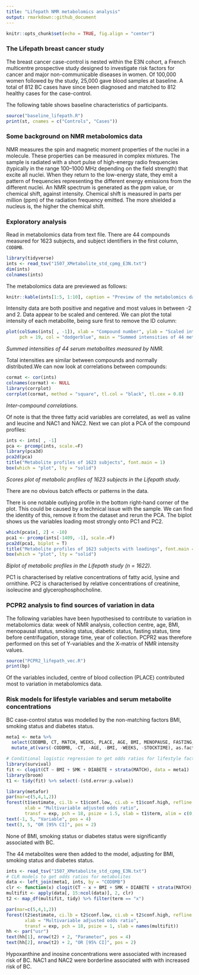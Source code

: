 ```yaml
---
title: "Lifepath NMR metabolomics analysis"
output: rmarkdown::github_document
---
```


```r
knitr::opts_chunk$set(echo = TRUE, fig.align = "center")
```

### The Lifepath breast cancer study

The breast cancer case-control is nested within the E3N cohort, a French multicentre prospective study designed to investigate risk factors for cancer and major non-communicable diseases in women. Of 100,000 women followed by the study, 25,000 gave blood samples at baseline. A total of 812 BC cases have since been diagnosed and matched to 812 healthy cases for the case-control.

The following table shows baseline characteristics of participants.

```r
source("baseline_lifepath.R")
print(st, cnames = c("Controls", "Cases"))
```

### Some background on NMR metabolomics data

NMR measures the spin and magnetic moment properties of the nuclei in a molecule. These properties can be measured in complex mixtures. The sample is radiated with a short pulse of high-energy radio frequencies (typically in the range 100–1000 MHz depending on the field strength) that excite all nuclei. When they return to the low-energy state, they emit a pattern of frequencies representing the different energy emissions from the different nuclei. An NMR spectrum is generated as the ppm value, or chemical shift, against intensity. Chemical shift is measured in parts per million (ppm) of the radiation frequency emitted. The more shielded a nucleus is, the higher the chemical shift.

### Exploratory analysis

Read in metabolomics data from text file. There are 44 compounds measured for 1623 subjects, and subject identifiers in the first column, `CODBMB`.

```r
library(tidyverse)
ints <- read_tsv("1507_XMetabolite_std_cpmg_E3N.txt")
dim(ints)
colnames(ints)
```

The metabolomics data are previewed as follows:

```r
knitr::kable(ints[1:5, 1:10], caption = "Preview of the metabolomics data.", format = "html")
```

Intensity data are both positive and negative and most values in between -2 and 2. Data appear to be scaled and centered.
We can plot the total intensity of each metabolite, being sure first to remove the ID column:

```r
plot(colSums(ints[ , -1]), xlab = "Compound number", ylab = "Scaled intensity",
     pch = 19, col = "dodgerblue", main = "Summed intensities of 44 metabolites", font.main = 1)
```

_Summed intensities of 44 serum metabolites measured by NMR._

Total intensities are similar between compounds and normally distributed.We can now look at correlations between compounds:

```r
cormat <- cor(ints)
colnames(cormat) <- NULL
library(corrplot)
corrplot(cormat, method = "square", tl.col = "black", tl.cex = 0.8)
```

_Inter-compound correlations._

Of note is that the three fatty acid variables are correlated, as well as valine and leucine and NAC1 and NAC2.
Next we can plot a PCA of the compound profiles:

```r
ints <- ints[ , -1]
pca <- prcomp(ints, scale.=F)
library(pca3d)
pca2d(pca)
title("Metabolite profiles of 1623 subjects", font.main = 1)
box(which = "plot", lty = "solid")
```

_Scores plot of metabolic profiles of 1623 subjects in the Lifepath study._

There are no obvious batch effects or patterns in the data.

There is one notable outlying profile in the bottom right-hand corner of the plot. This could be caused by a technical issue with the sample. We can find the identity of this, remove it from the dataset and rerun the PCA. The biplot shows us the variables loading most strongly onto PC1 and PC2.

```r
which(pca$x[, 2] < -10)
pca1 <- prcomp(ints[-1409, -1], scale.=F)
pca2d(pca1, biplot = T)
title("Metabolite profiles of 1623 subjects with loadings", font.main = 1)
box(which = "plot", lty = "solid")
```

_Biplot of metabolic profiles in the Lifepath study (n = 1622)._

PC1 is characterised by relative concentrations of fatty acid, lysine and ornithine. PC2 is characterised by relative concentrations of creatinine, isoleucine and glycerophosphocholine.

### PCPR2 analysis to find sources of variation in data

The following variables have been hypothesised to contribute to variation in metabolomics data: week of NMR analysis, collection centre, age, BMI, menopausal status, smoking status, diabetic status, fasting status, time before centrifugation, storage time, year of collection. PCPR2 was therefore performed on this set of Y-variables and the X-matrix of NMR intensity values.

```r
source("PCPR2_lifepath_vec.R")
print(bp)
```

Of the variables included, centre of blood collection (PLACE) contributed most to variation in metabolomics data.

### Risk models for lifestyle variables and serum metabolite concentrations

BC case-control status was modelled by the non-matching factors BMI, smoking status and diabetes status.

```r
meta1 <- meta %>%
  select(CODBMB, CT, MATCH, WEEKS, PLACE, AGE, BMI, MENOPAUSE, FASTING, SMK, DIABETE, CENTTIMECat1, SAMPYEAR, STOCKTIME) %>%
  mutate_at(vars(-CODBMB, -CT, -AGE, -BMI, -WEEKS, -STOCKTIME), as.factor)

# Conditional logistic regression to get odds ratios for lifestyle factors
library(survival)
fit <- clogit(CT ~ BMI + SMK + DIABETE + strata(MATCH), data = meta1) 
library(broom)
t1 <- tidy(fit) %>% select(-(std.error:p.value))

library(metafor)
par(mar=c(5,4,1,2))
forest(t1$estimate, ci.lb = t1$conf.low, ci.ub = t1$conf.high, refline = 1, 
       xlab = "Multivariable adjusted odds ratio",
       transf = exp, pch = 18, psize = 1.5, slab = t1$term, alim = c(0,2), xlim = c(-1, 3))
text(-1, 5, "Variable", pos = 4)
text(3, 5, "OR [95% CI]", pos = 2)
```

None of BMI, smoking status or diabetes status were significantly associated with BC.

The 44 metabolites were then added to the model, adjusting for BMI, smoking status and diabetes status.


```r
ints <- read_tsv("1507_XMetabolite_std_cpmg_E3N.txt")
# CLR models to get odds ratios for metabolites
data <- left_join(meta1, ints, by = "CODBMB")
clr <- function(x) clogit(CT ~ x + BMI + SMK + DIABETE + strata(MATCH), data = meta1)
multifit <- apply(data[, 15:ncol(data)], 2, clr)
t2 <- map_df(multifit, tidy) %>% filter(term == "x")

par(mar=c(5,4,1,2))
forest(t2$estimate, ci.lb = t2$conf.low, ci.ub = t2$conf.high, refline = 1,
       xlab = "Multivariable adjusted odds ratio",
       transf = exp, pch = 18, psize = 1, slab = names(multifit))
hh <- par("usr")
text(hh[1], nrow(t2) + 2, "Parameter", pos = 4)
text(hh[2], nrow(t2) + 2, "OR [95% CI]", pos = 2)
```

Hypoxanthine and inosine concentrations were associated with increased risk of BC. NAC1 and NAC2 were borderline associated with with increased risk of BC.